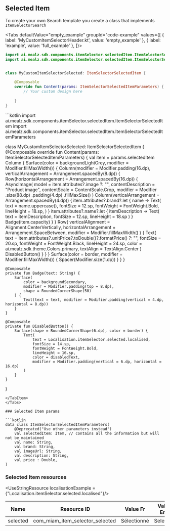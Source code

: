 
## Selected Item

To create your own Search template you create a class that implements `ItemSelectorSearch`


<Tabs defaultValue="empty_example" groupId="code-example"
values={[
{ label: 'MyCustomItemSelectorHeader.kt', value: 'empty_example' },
{ label: 'example', value: 'full_example' },
]}>
<TabItem value="empty_example">
```kotlin
import ai.mealz.sdk.components.itemSelector.selectedItem.ItemSelectorSelectedItem
import ai.mealz.sdk.components.itemSelector.selectedItem.ItemSelectorSelectedItemParameters


class MyCustomItemSelectorSelected: ItemSelectorSelectedItem {

    @Composable
    override fun Content(params: ItemSelectorSelectedItemParameters) {
        // Your custom design here 
       
    }
}
```
</TabItem>
<TabItem value="full_example">
```kotlin
import ai.mealz.sdk.components.itemSelector.selectedItem.ItemSelectorSelectedItem
import ai.mealz.sdk.components.itemSelector.selectedItem.ItemSelectorSelectedItemParameters

class MyCustomItemSelectorSelected: ItemSelectorSelectedItem {
    @Composable
    override fun Content(params: ItemSelectorSelectedItemParameters) {
        val item = params.selectedItem
        Column {
            Surface(color = backgroundLightGrey, modifier = Modifier.fillMaxWidth()) {
                Column(modifier = Modifier.padding(16.dp), verticalArrangement = Arrangement.spacedBy(8.dp)) {
                    Row(horizontalArrangement = Arrangement.spacedBy(16.dp)) {
                        AsyncImage(
                            model = item.attributes?.image ?: "",
                            contentDescription = "Product image",
                            contentScale = ContentScale.Crop,
                            modifier = Modifier
                                .size(88.dp)
                                .padding(4.dp)
                                .fillMaxSize()
                        )
                        Column(verticalArrangement = Arrangement.spacedBy(4.dp)) {
                            item.attributes?.brand?.let { name ->
                                Text(
                                    text = name.uppercase(),
                                    fontSize = 12.sp,
                                    fontWeight = FontWeight.Bold,
                                    lineHeight = 18.sp,
                                )
                            }
                            item.attributes?.name?.let { itemDescription ->
                                Text(
                                    text = itemDescription,
                                    fontSize = 12.sp,
                                    lineHeight = 18.sp
                                )
                            }
                            Badge(item.capacity)
                        }
                    }
                    Row(
                        verticalAlignment = Alignment.CenterVertically,
                        horizontalArrangement = Arrangement.SpaceBetween,
                        modifier = Modifier.fillMaxWidth()
                    ) {
                        Text(
                            text = item.attributes?.unitPrice?.toDouble()?.formatPrice() ?: "",
                            fontSize = 20.sp,
                            fontWeight = FontWeight.Black,
                            lineHeight = 24.sp,
                            color = ai.mealz.sdk.theme.Colors.primary,
                            textAlign = TextAlign.Center
                        )
                        DisabledButton()
                    }
                }
            }
            Surface(color = border, modifier = Modifier.fillMaxWidth()) {
                Spacer(Modifier.size(1.dp))
            }
        }
    }

    @Composable
    private fun Badge(text: String) {
        Surface(
            color = backgroundSecondary,
            modifier = Modifier.padding(top = 8.dp),
            shape = RoundedCornerShape(50)
        ) {
            Text(text = text, modifier = Modifier.padding(vertical = 4.dp, horizontal = 8.dp))
        }
    }

    @Composable
    private fun DisabledButton() {
        Surface(shape = RoundedCornerShape(6.dp), color = border) {
            Text(
                text = Localisation.itemSelector.selected.localised,
                fontSize = 14.sp,
                fontWeight = FontWeight.Bold,
                lineHeight = 16.sp,
                color = disabledText,
                modifier = Modifier.padding(vertical = 6.dp, horizontal = 16.dp)
            )
        }
    }
}

```
</TabItem>
</Tabs>

### Selected Item params

```kotlin
data class ItemSelectorSelectedItemParameters(
    @Deprecated("Use other parameters instead")
    val selectedItem: Item, // contains all the information but will not be maintained
    val name: String,
    val brand: String,
    val imageUrl: String,
    val description: String,
    val price : Double,
)
```


### Selected Item resources

<UseStringResource   localisationExample = {"Localisation.itemSelector.selected.localised"}/>



| Name | Resource ID | Value Fr | Value Eng |
| - | - | - | - |
| selected | com_miam_item_selector_selected | Sélectionné | Selected |
